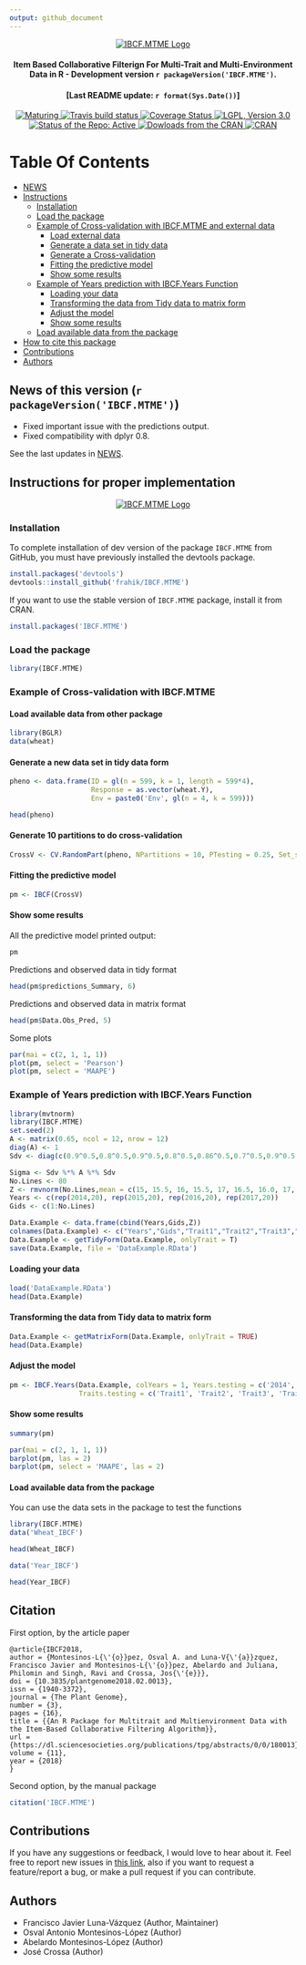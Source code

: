 ```yaml
---
output: github_document
---
```


<p align="center">
  <a href="https://github.com/frahik/IBCF.MTME">
    <img src="Logo.png" alt="IBCF.MTME Logo"/>
  </a>
  <h4 align="center">
    **I**tem **B**ased **C**ollaborative **F**ilterign For **M**ulti-**T**rait and **M**ulti-**E**nvironment Data in R  - Development version `r packageVersion('IBCF.MTME')`.
  </h4>
  <h4 align="center">
    [Last README update: `r format(Sys.Date())`]
  </h4>
  
  <p align="center">
  <a href="https://www.tidyverse.org/lifecycle/#maturing">
    <img src="https://img.shields.io/badge/lifecycle-maturing-blue.svg" alt="Maturing"> </a>
  <a href="https://travis-ci.org/frahik/IBCF.MTME">
    <img src="https://travis-ci.org/frahik/IBCF.MTME.svg?branch=master" alt="Travis build status"> </a> 
  <a href='https://coveralls.io/github/frahik/IBCF.MTME?branch=master'>
    <img src='https://coveralls.io/repos/github/frahik/IBCF.MTME/badge.svg?branch=master' alt='Coverage Status' /> </a> 
  <a href="https://www.gnu.org/licenses/lgpl-3.0">
    <img src="https://img.shields.io/badge/License-LGPL%20v3-blue.svg" alt="LGPL, Version 3.0"> </a> 
  <a href="http://www.repostatus.org/#active">
    <img src="http://www.repostatus.org/badges/latest/active.svg" alt="Status of the Repo: Active"> </a>
  <a href="">
    <img src="http://cranlogs.r-pkg.org/badges/IBCF.MTME" alt="Dowloads from the CRAN"> </a> 
  <a href="https://cran.r-project.org/package=IBCF.MTME">
    <img src="http://www.r-pkg.org/badges/version-ago/IBCF.MTME" alt="CRAN"> </a>
  </p>
</p>

# Table Of Contents
  - [NEWS](#news)
  - [Instructions](#instructions)
    - [Installation](#install)
    - [Load the package](#package)
    - [Example of Cross-validation with IBCF.MTME and external data](#example1)
      - [Load external data](#external-data)
      - [Generate a data set in tidy data](#generate-tidydata)
      - [Generate a Cross-validation](#generate-crossvalidation)
      - [Fitting the predictive model](#fit-model)
      - [Show some results](#results)
    - [Example of Years prediction with IBCF.Years Function](#example2)
      - [Loading your data](#external-data2)
      - [Transforming the data from Tidy data to matrix form](#generate-matrixform)
      - [Adjust the model](#adjust-model)
      - [Show some results](#results)
    - [Load available data from the package](#load-data)
  - [How to cite this package](#cite)
  - [Contributions](#contributions)
  - [Authors](#authors)

<h2 id="news">
  News of this version (`r packageVersion('IBCF.MTME')`)
</h2>

* Fixed important issue with the predictions output.
* Fixed compatibility with dplyr 0.8.

See the last updates in [NEWS](NEWS.md).

<h2 id="instructions">
  Instructions for proper implementation
</h2>

<p align="center">
  <a href="https://github.com/frahik/IBCF.MTME">
    <img src="IBCF_HowAnalyzeYourData.png" alt="IBCF.MTME Logo"/>
  </a>
</p>

<h3 id="install">
  Installation
</h3>

To complete installation of dev version of the package `IBCF.MTME` from GitHub, you must have previously installed the devtools package.

```r
install.packages('devtools')
devtools::install_github('frahik/IBCF.MTME')
```

If you want to use the stable version of `IBCF.MTME` package, install it from CRAN.

```r
install.packages('IBCF.MTME')
```

<h3 id="package">
  Load the package
</h3>

```r
library(IBCF.MTME)
```

<h3 id="example1">
  Example of Cross-validation with IBCF.MTME
</h3>

<h4 id="external-data">
  Load available data from other package
</h4>
 
```r
library(BGLR)
data(wheat)
```

<h4 id="generate-tidydata">
  Generate a new data set in tidy data form
</h4>

```r
pheno <- data.frame(ID = gl(n = 599, k = 1, length = 599*4),
                    Response = as.vector(wheat.Y),
                    Env = paste0('Env', gl(n = 4, k = 599)))

head(pheno)
```

<h4 id="generate-crossvalidation">
  Generate 10 partitions to do cross-validation
</h4>

```r
CrossV <- CV.RandomPart(pheno, NPartitions = 10, PTesting = 0.25, Set_seed = 123)
```

<h4 id="fit-model">
  Fitting the predictive model
</h4>

```r
pm <- IBCF(CrossV)
```

<h4 id="results">
  Show some results
</h4>

All the predictive model printed output:

```r
pm
```

Predictions and observed data in tidy format
```r
head(pm$predictions_Summary, 6)
```

Predictions and observed data in matrix format
```r
head(pm$Data.Obs_Pred, 5)
```

Some plots

```r
par(mai = c(2, 1, 1, 1))
plot(pm, select = 'Pearson')
plot(pm, select = 'MAAPE')
```

<h3 id="example2">
  Example of Years prediction with IBCF.Years Function
</h3>


```r
library(mvtnorm)
library(IBCF.MTME)
set.seed(2)
A <- matrix(0.65, ncol = 12, nrow = 12)
diag(A) <- 1
Sdv <- diag(c(0.9^0.5,0.8^0.5,0.9^0.5,0.8^0.5,0.86^0.5,0.7^0.5,0.9^0.5,0.8^0.5,0.9^0.5,0.7^0.5,0.7^0.5,0.85^0.5))

Sigma <- Sdv %*% A %*% Sdv
No.Lines <- 80
Z <- rmvnorm(No.Lines,mean = c(15, 15.5, 16, 15.5, 17, 16.5, 16.0, 17, 16.6, 18, 16.3, 18), sigma = Sigma)
Years <- c(rep(2014,20), rep(2015,20), rep(2016,20), rep(2017,20))
Gids <- c(1:No.Lines)

Data.Example <- data.frame(cbind(Years,Gids,Z))
colnames(Data.Example) <- c("Years","Gids","Trait1","Trait2","Trait3","Trait4","Trait5","Trait6","Trait7","Trait8","Trait9","Trait10","Trait11","Trait12")
Data.Example <- getTidyForm(Data.Example, onlyTrait = T)
save(Data.Example, file = 'DataExample.RData')
```

<h4 id="external-data2">
  Loading your data
</h4>

```r
load('DataExample.RData')
head(Data.Example)
```

<h4 id="generate-matrixform">
  Transforming the data from Tidy data to matrix form
</h4>

```r
Data.Example <- getMatrixForm(Data.Example, onlyTrait = TRUE)
head(Data.Example)
```

<h4 id="adjust-model">
  Adjust the model
</h4>

```r
pm <- IBCF.Years(Data.Example, colYears = 1, Years.testing = c('2014', '2015', '2016'),
                 Traits.testing = c('Trait1', 'Trait2', 'Trait3', 'Trait4', "Trait5"))
```

<h4 id="results2">
  Show some results
</h4>

```r
summary(pm)

par(mai = c(2, 1, 1, 1))
barplot(pm, las = 2)
barplot(pm, select = 'MAAPE', las = 2)
```

<h4 id="load-data">
  Load available data from the package
</h4>

You can use the data sets in the package to test the functions
```r
library(IBCF.MTME)
data('Wheat_IBCF')

head(Wheat_IBCF)
```

```r
data('Year_IBCF')

head(Year_IBCF)
```

<h2 id="cite">
  Citation
</h2>

First option, by the article paper

```
@article{IBCF2018,
author = {Montesinos-L{\'{o}}pez, Osval A. and Luna-V{\'{a}}zquez, Francisco Javier and Montesinos-L{\'{o}}pez, Abelardo and Juliana, Philomin and Singh, Ravi and Crossa, Jos{\'{e}}},
doi = {10.3835/plantgenome2018.02.0013},
issn = {1940-3372},
journal = {The Plant Genome},
number = {3},
pages = {16},
title = {{An R Package for Multitrait and Multienvironment Data with the Item-Based Collaborative Filtering Algorithm}},
url = {https://dl.sciencesocieties.org/publications/tpg/abstracts/0/0/180013},
volume = {11},
year = {2018}
}
```

Second option, by the manual package
```r
citation('IBCF.MTME')
```

<h2 id="contributions">
  Contributions
</h2>

If you have any suggestions or feedback, I would love to hear about it. Feel free to report new issues in [this link](https://github.com/frahik/IBCF.MTME/issues/new), also if you want to request a feature/report a bug, or make a pull request if you can contribute.

<h2 id="authors">
  Authors
</h2>

 - Francisco Javier Luna-Vázquez (Author, Maintainer)
 - Osval Antonio Montesinos-López (Author)
 - Abelardo Montesinos-López (Author)
 - José Crossa (Author)
 